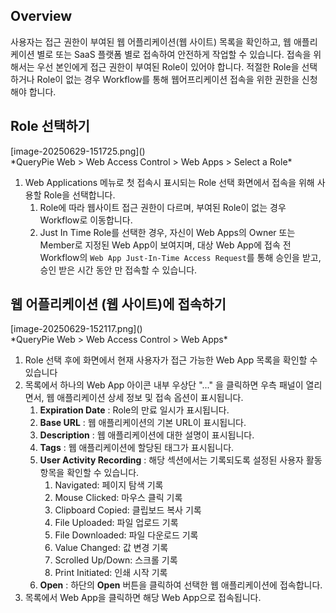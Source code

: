 ## Overview
사용자는 접근 권한이 부여된 웹 어플리케이션(웹 사이트) 목록을 확인하고, 웹 애플리케이션 별로 또는 SaaS 플랫폼 별로 접속하여 안전하게 작업할 수 있습니다. 접속을 위해서는 우선 본인에게 접근 권한이 부여된 Role이 있어야 합니다. 적절한 Role을 선택하거나 Role이 없는 경우 Workflow를 통해 웹어프리케이션 접속을 위한 권한을 신청해야 합니다.

## Role 선택하기
<p align="center">
<div>[image-20250629-151725.png]()</div>
*QueryPie Web &gt; Web Access Control &gt; Web Apps &gt; Select a Role*
</p>

1. Web Applications 메뉴로 첫 접속시 표시되는 Role 선택 화면에서 접속을 위해 사용할 Role을 선택합니다.
    1. Role에 따라 웹사이트 접근 권한이 다르며, 부여된 Role이 없는 경우 Workflow로 이동합니다.
    2. Just In Time Role를 선택한 경우, 자신이 Web Apps의 Owner 또는 Member로 지정된 Web App이 보여지며, 대상 Web App에 접속 전 Workflow의 `Web App Just-In-Time Access Request`를 통해 승인을 받고, 승인 받은 시간 동안 만 접속할 수 있습니다.

## 웹 어플리케이션 (웹 사이트)에 접속하기
<p align="center">
<div>[image-20250629-152117.png]()</div>
*QueryPie Web &gt; Web Access Control &gt; Web Apps*
</p>

1. Role 선택 후에 화면에서 현재 사용자가 접근 가능한 Web App 목록을 확인할 수 있습니다
2. 목록에서 하나의 Web App 아이콘 내부 우상단 "..." 을 클릭하면 우측 패널이 열리면서, 웹 애플리케이션 상세 정보 및 접속 옵션이 표시됩니다.
    1. **Expiration Date** : Role의 만료 일시가 표시됩니다.
    2. **Base URL** : 웹 애플리케이션의 기본 URL이 표시됩니다.
    3. **Description** : 웹 애플리케이션에 대한 설명이 표시됩니다.
    4. **Tags** : 웹 애플리케이션에 할당된 태그가 표시됩니다.
    5. **User Activity Recording**  : 해당 섹션에서는 기록되도록 설정된 사용자 활동 항목을 확인할 수 있습니다.
        1. Navigated: 페이지 탐색 기록
        2. Mouse Clicked: 마우스 클릭 기록
        3. Clipboard Copied: 클립보드 복사 기록
        4. File Uploaded: 파일 업로드 기록
        5. File Downloaded: 파일 다운로드 기록
        6. Value Changed: 값 변경 기록
        7. Scrolled Up/Down: 스크롤 기록
        8. Print Initiated: 인쇄 시작 기록
    6. **Open**  : 하단의  **Open**  버튼을 클릭하여 선택한 웹 애플리케이션에 접속합니다.
3. 목록에서 Web App을 클릭하면 해당 Web App으로 접속됩니다.
